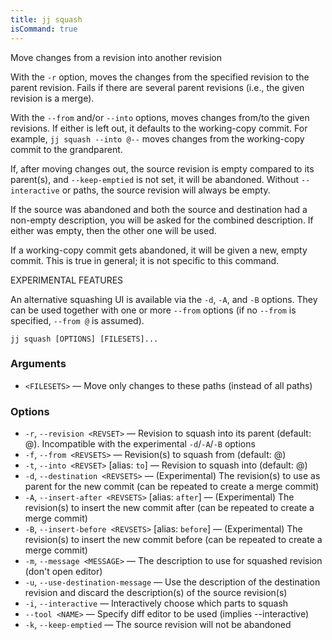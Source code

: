 ```yaml
---
title: jj squash
isCommand: true
---
```


Move changes from a revision into another revision

With the `-r` option, moves the changes from the specified revision to the parent revision. Fails if there are several parent revisions (i.e., the given revision is a merge).

With the `--from` and/or `--into` options, moves changes from/to the given revisions. If either is left out, it defaults to the working-copy commit. For example, `jj squash --into @--` moves changes from the working-copy commit to the grandparent.

If, after moving changes out, the source revision is empty compared to its parent(s), and `--keep-emptied` is not set, it will be abandoned. Without `--interactive` or paths, the source revision will always be empty.

If the source was abandoned and both the source and destination had a non-empty description, you will be asked for the combined description. If either was empty, then the other one will be used.

If a working-copy commit gets abandoned, it will be given a new, empty commit. This is true in general; it is not specific to this command.

EXPERIMENTAL FEATURES

An alternative squashing UI is available via the `-d`, `-A`, and `-B` options. They can be used together with one or more `--from` options (if no `--from` is specified, `--from @` is assumed).

```shell title="Usage"
jj squash [OPTIONS] [FILESETS]...
```

### Arguments

- `<FILESETS>` — Move only changes to these paths (instead of all paths)

### Options

- `-r`, `--revision <REVSET>` — Revision to squash into its parent (default: @). Incompatible with the experimental `-d`/`-A`/`-B` options
- `-f`, `--from <REVSETS>` — Revision(s) to squash from (default: @)
- `-t`, `--into <REVSET>` [alias: `to`] — Revision to squash into (default: @)
- `-d`, `--destination <REVSETS>` — (Experimental) The revision(s) to use as parent for the new commit (can be repeated to create a merge commit)
- `-A`, `--insert-after <REVSETS>` [alias: `after`] — (Experimental) The revision(s) to insert the new commit after (can be repeated to create a merge commit)
- `-B`, `--insert-before <REVSETS>` [alias: `before`] — (Experimental) The revision(s) to insert the new commit before (can be repeated to create a merge commit)
- `-m`, `--message <MESSAGE>` — The description to use for squashed revision (don't open editor)
- `-u`, `--use-destination-message` — Use the description of the destination revision and discard the description(s) of the source revision(s)
- `-i`, `--interactive` — Interactively choose which parts to squash
- `--tool <NAME>` — Specify diff editor to be used (implies --interactive)
- `-k`, `--keep-emptied` — The source revision will not be abandoned

